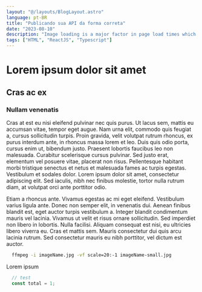 ```yaml
---
layout: "@/layouts/BlogLayout.astro"
language: pt-BR
title: "Publicando sua API da forma correta"
date: "2023-08-10"
description: "Image loading is a major factor in page load times which is why it is important to use responsive images to minimize the amount of data that is transferred to users."
tags: ["HTML", "ReactJS", "Typescript"]
---
```

# Lorem ipsum dolor sit amet

## Cras ac ex

### Nullam venenatis

Cras at est eu nisi eleifend pulvinar nec quis purus. Ut lacus sem, mattis eu accumsan vitae, tempor eget augue. Nam urna elit, commodo quis feugiat a, cursus sollicitudin turpis. Proin gravida, velit volutpat rutrum rhoncus, ex purus interdum ante, in rhoncus massa lorem et leo. Duis quis odio porta, cursus enim ut, bibendum justo. Praesent lobortis faucibus leo non malesuada. Curabitur scelerisque cursus pulvinar. Sed justo erat, elementum vel posuere vitae, placerat non risus. Pellentesque habitant morbi tristique senectus et netus et malesuada fames ac turpis egestas. Vestibulum et sodales dolor. Lorem ipsum dolor sit amet, consectetur adipiscing elit. Sed iaculis, nibh nec finibus molestie, tortor nulla rutrum diam, at volutpat orci ante porttitor odio.

Etiam a rhoncus ante. Vivamus egestas ac mi eget eleifend. Vestibulum varius ligula ante. Donec non semper elit, in venenatis dui. Aenean finibus blandit est, eget auctor turpis vestibulum a. Integer blandit condimentum mauris vel lacinia. Vivamus ut velit et risus ornare sollicitudin. Sed imperdiet non libero in lobortis. Nulla facilisi. Aliquam consequat est nisi, eu ultricies libero viverra eu. Cras et mattis sem. Mauris consectetur dui quis arcu lacinia rutrum. Sed consectetur mauris eu nibh porttitor, vel dictum est auctor.

```bash
  ffmpeg -i imageName.jpg -vf scale=20:-1 imageName-small.jpg
```

Lorem ipsum

```js
  // test
  const total = 1;
```
